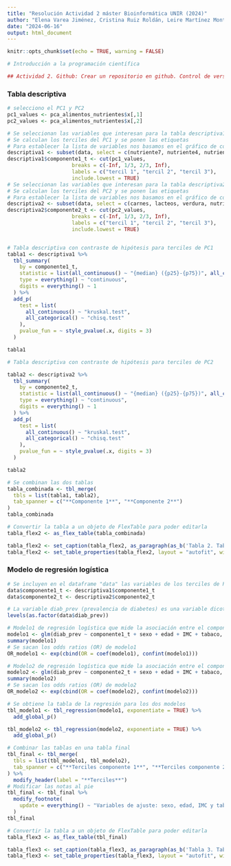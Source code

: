 ```yaml
---
title: "Resolución Actividad 2 máster Bioinformática UNIR (2024)"
author: "Elena Varea Jiménez, Cristina Ruiz Roldán, Leire Martínez Montoya, Andrés Cayuela Salas"
date: "2024-06-16"
output: html_document
---
```


```r
knitr::opts_chunk$set(echo = TRUE, warning = FALSE)

# Introducción a la programación científica

## Actividad 2. Github: Crear un repositorio en github. Control de versiones.


```

### Tabla descriptiva

```r

# selecciono el PC1 y PC2
pc1_values <- pca_alimentos_nutrientes$x[,1]
pc2_values <- pca_alimentos_nutrientes$x[,2]

# Se seleccionan las variables que interesan para la tabla descriptiva1 (correspondiente al PC1)
# Se calculan los terciles del PC1 y se ponen las etiquetas
# Para establecer la lista de variables nos basamos en el gráfico de contribución al PC1 (fviz_contrib)
descriptiva1 <- subset(data, select = c(nutriente7, nutriente4, nutriente2, nutriente13, nutriente10, nutriente12, nutriente11, nutriente14, nutriente8, nutriente19))
descriptiva1$componente1_t <- cut(pc1_values, 
                     breaks = c(-Inf, 1/3, 2/3, Inf), 
                     labels = c("tercil 1", "tercil 2", "tercil 3"), 
                     include.lowest = TRUE)
# Se seleccionan las variables que interesan para la tabla descriptiva2 (correspondiente al PC2)
# Se calculan los terciles del PC2 y se ponen las etiquetas
# Para establecer la lista de variables nos basamos en el gráfico de contribución al PC2 (fviz_contrib)
descriptiva2 <- subset(data, select = c(carnes, lacteos, verdura, nutriente19, fruta, alimento27, nutriente6, nutriente16, alimento20, alimento52))
descriptiva2$componente2_t <- cut(pc2_values, 
                     breaks = c(-Inf, 1/3, 2/3, Inf), 
                     labels = c("tercil 1", "tercil 2", "tercil 3"), 
                     include.lowest = TRUE)


# Tabla descriptiva con contraste de hipótesis para terciles de PC1
tabla1 <- descriptiva1 %>%
  tbl_summary(
    by = componente1_t,  
    statistic = list(all_continuous() ~ "{median} ({p25}-{p75})", all_categorical() ~ "{n} ({p}%)"),
    type = everything() ~ "continuous",
    digits = everything() ~ 1
  ) %>%
  add_p(
    test = list(
      all_continuous() ~ "kruskal.test",
      all_categorical() ~ "chisq.test"
    ),
    pvalue_fun = ~ style_pvalue(.x, digits = 3)
  )

tabla1
```

```r
# Tabla descriptiva con contraste de hipótesis para terciles de PC2

tabla2 <- descriptiva2 %>%
  tbl_summary(
    by = componente2_t,  
    statistic = list(all_continuous() ~ "{median} ({p25}-{p75})", all_categorical() ~ "{n} ({p}%)"),
    type = everything() ~ "continuous",
    digits = everything() ~ 1
  ) %>%
  add_p(
    test = list(
      all_continuous() ~ "kruskal.test",
      all_categorical() ~ "chisq.test"
    ),
    pvalue_fun = ~ style_pvalue(.x, digits = 3)
  )

tabla2
```

```r
# Se combinan las dos tablas
tabla_combinada <- tbl_merge(
  tbls = list(tabla1, tabla2),
  tab_spanner = c("**Componente 1**", "**Componente 2**")
)
tabla_combinada

# Convertir la tabla a un objeto de FlexTable para poder editarla
tabla_flex2 <- as_flex_table(tabla_combinada)

tabla_flex2 <- set_caption(tabla_flex2, as_paragraph(as_b('Tabla 2. Tabla descriptiva')),  align_with_table = FALSE)
tabla_flex2 <- set_table_properties(tabla_flex2, layout = "autofit", width = 1)


```

### Modelo de regresión logística

```r
# Se incluyen en el dataframe "data" las variables de los terciles de PC1 y PC2
data$componente1_t <- descriptiva1$componente1_t
data$componente2_t <- descriptiva2$componente2_t

# La variable diab_prev (prevalencia de diabetes) es una variable dicotómica "0" "1"
levels(as.factor(data$diab_prev))

# Modelo1 de regresión logística que mide la asociación entre el componente principal 1 (PC1) y la prevalencia de diabetes (diab_prev). Se toman sexo, edad, IMC y tabaco como variables de ajuste
modelo1 <- glm(diab_prev ~ componente1_t + sexo + edad + IMC + tabaco, data = data, family = binomial())
summary(modelo1)
# Se sacan los odds ratios (OR) de modelo1
OR_modelo1 <- exp(cbind(OR = coef(modelo1), confint(modelo1)))

# Modelo2 de regresión logística que mide la asociación entre el componente principal 2 (PC2) y la prevalencia de diabetes (diab_prev). Sexo, edad, IMC y tabaco como variables de ajuste:
modelo2 <- glm(diab_prev ~ componente2_t + sexo + edad + IMC + tabaco, data = data, family = binomial())
summary(modelo2)
# Se sacan los odds ratios (OR) de modelo2
OR_modelo2 <- exp(cbind(OR = coef(modelo2), confint(modelo2)))

# Se obtiene la tabla de la regresión para los dos modelos
tbl_modelo1 <- tbl_regression(modelo1, exponentiate = TRUE) %>%
  add_global_p()

tbl_modelo2 <- tbl_regression(modelo2, exponentiate = TRUE) %>%
  add_global_p()

# Combinar las tablas en una tabla final
tbl_final <- tbl_merge(
  tbls = list(tbl_modelo1, tbl_modelo2),
  tab_spanner = c("**Terciles componente 1**", "**Terciles componente 2**")
) %>%
  modify_header(label = "**Terciles**")
# Modificar las notas al pie
tbl_final <- tbl_final %>%
  modify_footnote(
    update = everything() ~ "Variables de ajuste: sexo, edad, IMC y tabaco"
  )
tbl_final

# Convertir la tabla a un objeto de FlexTable para poder editarla
tabla_flex3 <- as_flex_table(tbl_final)

tabla_flex3 <- set_caption(tabla_flex3, as_paragraph(as_b('Tabla 3. Tabla de regresión logística')),  align_with_table = FALSE)
tabla_flex3 <- set_table_properties(tabla_flex3, layout = "autofit", width = 1)

```